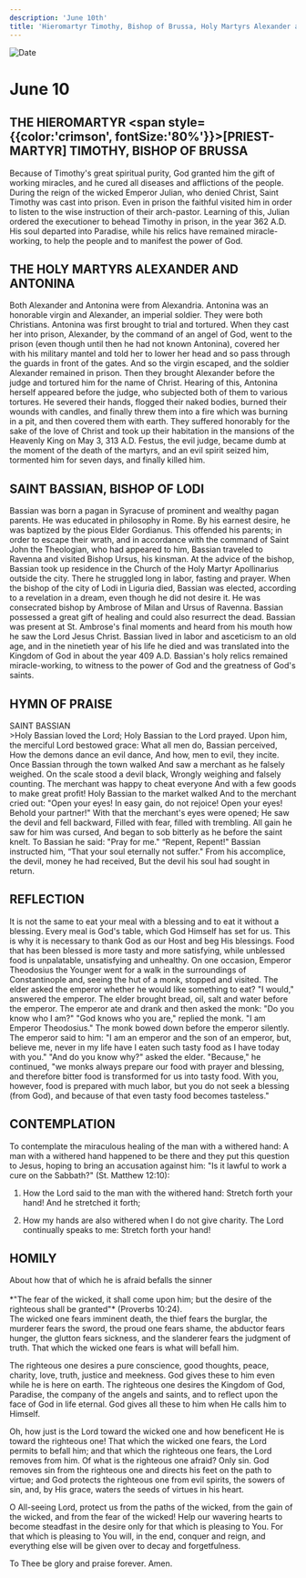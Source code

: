 ```yaml
---
description: 'June 10th'
title: 'Hieromartyr Timothy, Bishop of Brussa, Holy Martyrs Alexander and Antonina, St. Bassian, Bishop of Lodi'
---
```


<CustomPaginator />
<RunningHead />

<Image src="/title-imprint.png" height={68} width={50} alt="Date" className="title-imprint"/>

# <div id="date">June <Image className="four-dot" src="/four-dot.png" height={15} width={15} alt="" />10</div>

## THE HIEROMARTYR <span style={{color:'crimson', fontSize:'80%'}}>[PRIEST-MARTYR]</span> TIMOTHY, BISHOP OF BRUSSA

Because of Timothy's great spiritual purity, God granted him the gift of working miracles, and he cured all diseases and afflictions of the people. During the reign of the wicked Emperor Julian, who denied Christ, Saint Timothy was cast into prison. Even in prison the faithful visited him in order to listen to the wise instruction of their arch-pastor. Learning of this, Julian ordered the executioner to behead Timothy in prison, in the year 362 A.D. His soul departed into Paradise, while his relics have remained miracle-working, to help the people and to manifest the power of God.

## THE HOLY MARTYRS ALEXANDER AND ANTONINA

Both Alexander and Antonina were from Alexandria. Antonina was an honorable virgin and Alexander, an imperial soldier. They were both Christians. Antonina was first brought to trial and tortured. When they cast her into prison, Alexander, by the command of an angel of God, went to the prison (even though until then he had not known Antonina), covered her with his military mantel and told her to lower her head and so pass through the guards in front of the gates. And so the virgin escaped, and the soldier Alexander remained in prison. Then they brought Alexander before the judge and tortured him for the name of Christ. Hearing of this, Antonina herself appeared before the judge, who subjected both of them to various tortures. He severed their hands, flogged their naked bodies, burned their wounds with candles, and finally threw them into a fire which was burning in a pit, and then covered them with earth. They suffered honorably for the sake of the love of Christ and took up their habitation in the mansions of the Heavenly King on May 3, 313 A.D. Festus, the evil judge, became dumb at the moment of the death of the martyrs, and an evil spirit seized him, tormented him for seven days, and finally killed him.

## SAINT BASSIAN, BISHOP OF LODI

Bassian was born a pagan in Syracuse of prominent and wealthy pagan parents. He was educated in philosophy in Rome. By his earnest desire, he was baptized by the pious Elder Gordianus. This offended his parents; in order to escape their wrath, and in accordance with the command of Saint John the Theologian, who had appeared to him, Bassian traveled to Ravenna and visited Bishop Ursus, his kinsman. At the advice of the bishop, Bassian took up residence in the Church of the Holy Martyr Apollinarius outside the city. There he struggled long in labor, fasting and prayer. When the bishop of the city of Lodi in Liguria died, Bassian was elected, according to a revelation in a dream, even though he did not desire it. He was consecrated bishop by Ambrose of Milan and Ursus of Ravenna. Bassian possessed a great gift of healing and could also resurrect the dead. Bassian was present at St. Ambrose's final moments and heard from his mouth how he saw the Lord Jesus Christ. Bassian lived in labor and asceticism to an old age, and in the ninetieth year of his life he died and was translated into the Kingdom of God in about the year 409 A.D. Bassian's holy relics remained miracle-working, to witness to the power of God and the greatness of God's saints.


## HYMN OF PRAISE
<div style={{textAlign:'center', color:'crimson', fontWeight:'bold'}}>
SAINT BASSIAN
</div>
>Holy Bassian loved the Lord;  
Holy Bassian to the Lord prayed.  
Upon him, the merciful Lord bestowed grace:  
What all men do, Bassian perceived,  
How the demons dance an evil dance,  
And how, men to evil, they incite.  
Once Bassian through the town walked  
And saw a merchant as he falsely weighed.  
On the scale stood a devil black,  
Wrongly weighing and falsely counting.  
The merchant was happy to cheat everyone  
And with a few goods to make great profit!  
Holy Bassian to the market walked  
And to the merchant cried out: "Open your eyes!  
In easy gain, do not rejoice!  
Open your eyes! Behold your partner!"  
With that the merchant's eyes were opened;  
He saw the devil and fell backward,  
Filled with fear, filled with trembling.  
All gain he saw for him was cursed,  
And began to sob bitterly as he before the saint knelt.  
To Bassian he said: "Pray for me."  
“Repent, Repent!" Bassian instructed him,  
“That your soul eternally not suffer."  
From his accomplice, the devil, money he had received,  
But the devil his soul had sought in return.  

## REFLECTION

It is not the same to eat your meal with a blessing and to eat it without a blessing. Every meal is God's table, which God Himself has set for us. This is why it is necessary to thank God as our Host and beg His blessings. Food that has been blessed is more tasty and more satisfying, while unblessed food is unpalatable, unsatisfying and unhealthy. On one occasion, Emperor Theodosius the Younger went for a walk in the surroundings of Constantinople and, seeing the hut of a monk, stopped and visited. The elder asked the emperor whether he would like something to eat? "I would," answered the emperor. The elder brought bread, oil, salt and water before the emperor. The emperor ate and drank and then asked the monk: "Do you know who I am?" "God knows who you are," replied the monk. "I am Emperor Theodosius." The monk bowed down before the emperor silently. The emperor said to him: "I am an emperor and the son of an emperor, but, believe me, never in my life have I eaten such tasty food as I have today with you." "And do you know why?" asked the elder. "Because," he continued, "we monks always prepare our food with prayer and blessing, and therefore bitter food is transformed for us into tasty food.  With you, however, food is prepared with much labor, but you do not seek a blessing (from God), and because of that even tasty food becomes tasteless."

## CONTEMPLATION

To contemplate the miraculous healing of the man with a withered hand: A man with a withered hand happened to be there and they put this question to Jesus, hoping to bring an accusation against him: "Is it lawful to work a cure on the Sabbath?" (St. Matthew 12:10):

1. How the Lord said to the man with the withered hand: Stretch forth your hand! And he stretched it forth;

2. How my hands are also withered when I do not give charity. The Lord continually speaks to me: Stretch forth your hand!


## HOMILY
<div style={{textAlign:'center', color:'crimson', fontWeight:'bold'}}>
About how that of which he is afraid befalls the sinner
</div>
<br />
<div style={{textAlign:'right'}}>
*"The fear of the wicked, it shall come upon him; but the desire of the righteous shall be granted"* (Proverbs 10:24).
</div>
The wicked one fears imminent death, the thief fears the burglar, the murderer fears the sword, the proud one fears shame, the abductor fears hunger, the glutton fears sickness, and the slanderer fears the judgment of truth. That which the wicked one fears is what will befall him.

The righteous one desires a pure conscience, good thoughts, peace, charity, love, truth, justice and meekness. God gives these to him even while he is here on earth. The righteous one desires the Kingdom of God, Paradise, the company of the angels and saints, and to reflect upon the face of God in life eternal. God gives all these to him when He calls him to Himself.

Oh, how just is the Lord toward the wicked one and how beneficent He is toward the righteous one! That which the wicked one fears, the Lord permits to befall him; and that which the righteous one fears, the Lord removes from him. Of what is the righteous one afraid? Only sin. God removes sin from the righteous one and directs his feet on the path to virtue; and God protects the righteous one from evil spirits, the sowers of sin, and, by His grace, waters the seeds of virtues in his heart.

O All-seeing Lord, protect us from the paths of the wicked, from the gain of the wicked, and from the fear of the wicked! Help our wavering hearts to become steadfast in the desire only for that which is pleasing to You. For that which is pleasing to You will, in the end, conquer and reign, and everything else will be given over to decay and forgetfulness.

To Thee be glory and praise forever. Amen.

